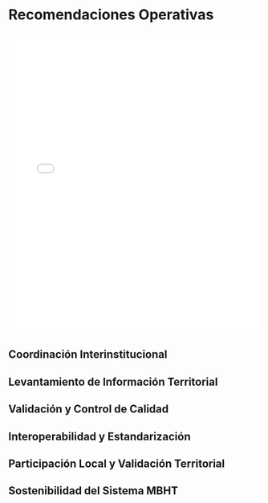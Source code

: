 # Recomendaciones Operativas {#sec-recomendaciones}

<iframe src="assets/recomendaciones.html" width="100%" height="600px" style="border:none;"></iframe>

## Coordinación Interinstitucional {#sec-recomendaciones-coordinacion}
## Levantamiento de Información Territorial {#sec-recomendaciones-levantamiento}
## Validación y Control de Calidad {#sec-recomendaciones-validacion}
## Interoperabilidad y Estandarización {#sec-recomendaciones-interoperabilidad}
## Participación Local y Validación Territorial {#sec-recomendaciones-participacion}
## Sostenibilidad del Sistema MBHT {#sec-recomendaciones-sostenibilidad}